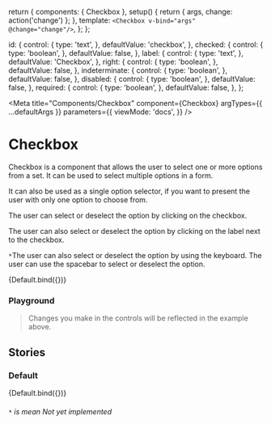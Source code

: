 
  return {
    components: { Checkbox },
    setup() {
      return { args, change: action('change') };
    },
    template: `<Checkbox v-bind="args" @change="change"/>`,
  };
};

  id: {
    control: {
      type: 'text',
    },
    defaultValue: 'checkbox',
  },
  checked: {
    control: {
      type: 'boolean',
    },
    defaultValue: false,
  },
  label: {
    control: {
      type: 'text',
    },
    defaultValue: 'Checkbox',
  },
  right: {
    control: {
      type: 'boolean',
    },
    defaultValue: false,
  },
  indeterminate: {
    control: {
      type: 'boolean',
    },
    defaultValue: false,
  },
  disabled: {
    control: {
      type: 'boolean',
    },
    defaultValue: false,
  },
  required: {
    control: {
      type: 'boolean',
    },
    defaultValue: false,
  },
};

<Meta
  title="Components/Checkbox"
  component={Checkbox}
  argTypes={{ ...defaultArgs }}
  parameters={{
    viewMode: 'docs',
  }}
/>

# Checkbox

Checkbox is a component that allows the user to select one or more options from a set. It can be used to select multiple options in a form.

It can also be used as a single option selector, if you want to present the user with only one option to choose from.

The user can select or deselect the option by clicking on the checkbox.

The user can also select or deselect the option by clicking on the label next to the checkbox.

`*`The user can also select or deselect the option by using the keyboard. The user can use the spacebar to select or deselect the option.

<Canvas withSource="open">
  <Story
    name="Overview"
    argTypes={{ ...Default.argTypes }}
    args={{
      id: 'checkbox-1',
      label: 'Checkbox label',
      right: false,
    }}
  >
    {Default.bind({})}
  </Story>
</Canvas>

### Playground

> Changes you make in the controls will be reflected in the example above.

<ArgsTable story="Overview" />

## Stories

### Default

<Canvas withSource="open">
  <Story
    name="Default"
    argTypes={{ ...Default.argTypes }}
    args={{
      id: 'checkbox-1',
      label: 'Checkbox label',
      right: false,
    }}
  >
    {Default.bind({})}
  </Story>
</Canvas>

###### `*` is mean Not yet implemented
